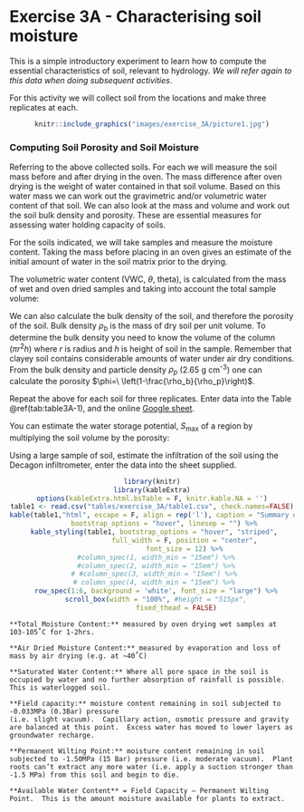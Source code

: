 # Exercise 3A - Characterising soil moisture {#E3A_1 .unnumbered}

This is a simple introductory experiment to learn how to compute the essential characteristics of soil, relevant to hydrology. *We will refer again to this data when doing subsequent activities*.

For this activity we will collect soil from the locations and make three replicates at each.

<center>

```r
knitr::include_graphics("images/exercise_3A/picture1.jpg")
```

</center>

### Computing Soil Porosity and Soil Moisture {#E3A_2 .unnumbered}

Referring to the above collected soils. For each we will measure the soil mass before and after drying in the oven. The mass difference after oven drying is the weight of water contained in that soil volume. Based on this water mass we can work out the gravimetric and/or volumetric water content of that soil. We can also look at the mass and volume and work out the soil bulk density and porosity. These are essential measures for assessing water holding capacity of soils.

For the soils indicated, we will take samples and measure the moisture content. Taking the mass before placing in an oven gives an estimate of the initial amount of water in the soil matrix prior to the drying.

The volumetric water content (VWC, $\theta$, theta), is calculated from the mass of wet and oven dried samples and taking into account the total sample volume:

<center>

\begin{equation}
\theta=\frac{V_w}{V_T}=\frac{\left(M_{\text{sample}}-M_{\text{dry}}\right)}{V_T\ \rho_w}
(\#eq:exercise5-1)
\end{equation}

</center>

We can also calculate the bulk density of the soil, and therefore the porosity of the soil. Bulk density $\rho_b$ is the mass of dry soil per unit volume. To determine the bulk density you need to know the volume of the column ($\pi r^2 h$) where $r$ is radius and $h$ is height of soil in the sample. Remember that clayey soil contains considerable amounts of water under air dry conditions. From the bulk density and particle density $\rho_p$ (2.65 g cm^-3^) one can calculate the porosity $\phi=\ \left(1-\frac{\rho_b}{\rho_p}\right)$.

Repeat the above for each soil for three replicates. Enter data into the Table \@ref(tab:table3A-1), and the online [Google sheet](https://docs.google.com/spreadsheets/d/1GgQBiI7hPVGUm3E9uXW8aHima0BIPgoXSg63Havb60o/edit#gid=0).

You can estimate the water storage potential, $S_{\text{max}}$ of a region by multiplying the soil volume by the porosity:

<center>

\begin{equation}
S_{max}=\ \phi{\ V}_{soil}
(\#eq:exercise5-2)
\end{equation}

</center>

Using a large sample of soil, estimate the infiltration of the soil using the Decagon infiltrometer, enter the data into the sheet supplied.

<center>

```r
library(knitr)
library(kableExtra)
options(kableExtra.html.bsTable = F, knitr.kable.NA = '')
table1 <- read.csv("tables/exercise_3A/table1.csv", check.names=FALSE)
kable(table1,"html", escape = F, align = rep('l'), caption = "Summary of soil properties. Click [here](https://docs.google.com/spreadsheets/d/1GgQBiI7hPVGUm3E9uXW8aHima0BIPgoXSg63Havb60o/edit#gid=0) for the Google Sheets version.",
      bootstrap_options = "hover", linesep = "") %>%
  kable_styling(table1, bootstrap_options = "hover", "striped", 
                full_width = F, position = "center",
                font_size = 12) %>%
  #column_spec(1, width_min = "15em") %>%
  #column_spec(2, width_min = "15em") %>%
 # #column_spec(3, width_min = "15em") %>%
 # column_spec(4, width_min = "15em") %>%
  row_spec(1:6, background = 'white', font_size = "large") %>%
  scroll_box(width = "100%", #height = "515px",
             fixed_thead = FALSE) 
```

</center>

<!-- This ```{block2, hint05-1, type='bluebox'} chunk below creates a blue info box when rendered. Edit the text as usual inside it (note: text won't appear rendered in the visual editor mode) -->

```block2
**Total Moisture Content:** measured by oven drying wet samples at 103-105˚C for 1-2hrs.

**Air Dried Moisture Content:** measured by evaporation and loss of mass by air drying (e.g. at ~40˚C)

**Saturated Water Content:** Where all pore space in the soil is occupied by water and no further absorption of rainfall is possible.  This is waterlogged soil.

**Field capacity:** moisture content remaining in soil subjected to -0.033MPa (0.3Bar) pressure 
(i.e. slight vacuum).  Capillary action, osmotic pressure and gravity are balanced at this point.  Excess water has moved to lower layers as groundwater recharge.

**Permanent Wilting Point:** moisture content remaining in soil subjected to -1.50MPa (15 Bar) pressure (i.e. moderate vacuum).  Plant roots can’t extract any more water (i.e. apply a suction stronger than -1.5 MPa) from this soil and begin to die. 

**Available Water Content** = Field Capacity – Permanent Wilting Point.  This is the amount moisture available for plants to extract.
```
